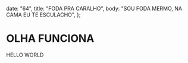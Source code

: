 
  date: "64",
  title: "FODA PRA CARALHO",
  body: "SOU FODA MERMO, NA CAMA EU TE ESCULACHO",
};


# OLHA FUNCIONA

HELLO WORLD
